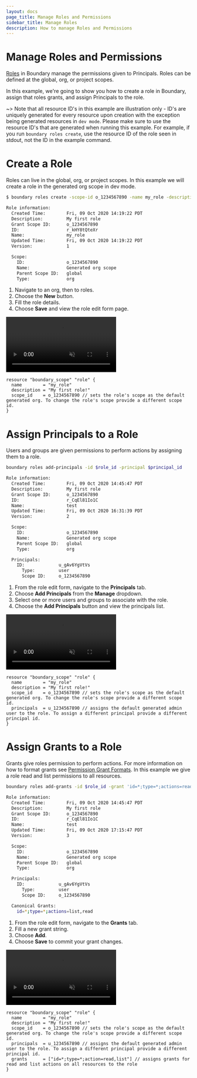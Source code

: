 ```yaml
---
layout: docs
page_title: Manage Roles and Permissions
sidebar_title: Manage Roles
description: How to manage Roles and Permissions
---
```


# Manage Roles and Permissions

[Roles](/docs/concepts/domain-model/roles) in Boundary manage the permissions given to Principals. Roles can be defined at the global, org, or project scopes.

In this example, we're going to show you how to create a role in Boundary, assign that roles grants, and assign Principals to the role.

~> Note that all resource ID's in this example are illustration only - ID's are uniquely generated for every resource upon creation with the exception being
generated resources in `dev mode`. Please make sure to use the resource ID's that are generated when running this example. For example, if you run
`boundary roles create`, use the resource ID of the role seen in stdout, not the ID in the example command.

# Create a Role

Roles can live in the global, org, or project scopes. In this example we will create a role in the generated org scope in dev mode.

<Tabs>
<Tab heading="CLI">


```bash
$ boundary roles create -scope-id o_1234567890 -name my_role -description "My first role"

Role information:
  Created Time:        Fri, 09 Oct 2020 14:19:22 PDT
  Description:         My first role
  Grant Scope ID:      o_1234567890
  ID:                  r_kHY8tQteXr
  Name:                my_role
  Updated Time:        Fri, 09 Oct 2020 14:19:22 PDT
  Version:             1

  Scope:
    ID:                o_1234567890
    Name:              Generated org scope
    Parent Scope ID:   global
    Type:              org
```

</Tab>
<Tab heading="Admin Console">


1. Navigate to an org, then to roles.
1. Choose the **New** button.
1. Fill the role details.
1. Choose **Save** and view the role edit form page.

<video muted playsInline autoPlay loop class="boundary-clickthrough-video">
  <source
    type="video/mp4"
    src="https://www.datocms-assets.com/2885/1602516687-boundary-clickthrough-role-create.mp4"
  />
</video>

</Tab>
<Tab heading="Terraform">


```hcl
resource "boundary_scope" "role" {
  name        = "my_role"
  description = "My first role!"
  scope_id    = o_1234567890 // sets the role's scope as the default generated org. To change the role's scope provide a different scope id.
}
```

</Tab>
</Tabs>


# Assign Principals to a Role

Users and groups are given permissions to perform actions by assigning them to a role.

<Tabs>
<Tab heading="CLI">


```bash
boundary roles add-principals -id $role_id -principal $principal_id

Role information:
  Created Time:        Fri, 09 Oct 2020 14:45:47 PDT
  Description:         My first role
  Grant Scope ID:      o_1234567890
  ID:                  r_CqEl81Io1C
  Name:                test
  Updated Time:        Fri, 09 Oct 2020 16:31:39 PDT
  Version:             2

  Scope:
    ID:                o_1234567890
    Name:              Generated org scope
    Parent Scope ID:   global
    Type:              org

  Principals:
    ID:             u_gAv6YgVtVs
      Type:         user
      Scope ID:     o_1234567890
```

</Tab>
<Tab heading="Admin Console">


1. From the role edit form, navigate to the **Principals** tab.
1. Choose **Add Principals** from the **Manage** dropdown.
1. Select one or more users and groups to associate with the role.
1. Choose the **Add Principals** button and view the principals list.

<video muted playsInline autoPlay loop class="boundary-clickthrough-video">
  <source
    type="video/mp4"
    src="https://www.datocms-assets.com/2885/1602516684-boundary-clickthrough-role-add-principal.mp4"
  />
</video>

</Tab>
<Tab heading="Terraform">


```hcl
resource "boundary_scope" "role" {
  name        = "my_role"
  description = "My first role!"
  scope_id    = o_1234567890 // sets the role's scope as the default generated org. To change the role's scope provide a different scope id.
  principals  = u_1234567890 // assigns the default generated admin user to the role. To assign a different principal provide a different principal id.
}
```

</Tab>
</Tabs>


# Assign Grants to a Role

Grants give roles permission to perform actions. For more information on how to format grants see [Permission Grant Formats](https://boundaryproject.io/docs/concepts/security/permissions#permission-grant-formats).
In this example we give a role read and list permissions to all resources.

<Tabs>
<Tab heading="CLI">


```bash
boundary roles add-grants -id $role_id -grant 'id=*;type=*;actions=read,list'

Role information:
  Created Time:        Fri, 09 Oct 2020 14:45:47 PDT
  Description:         My first role
  Grant Scope ID:      o_1234567890
  ID:                  r_CqEl81Io1C
  Name:                test
  Updated Time:        Fri, 09 Oct 2020 17:15:47 PDT
  Version:             3

  Scope:
    ID:                o_1234567890
    Name:              Generated org scope
    Parent Scope ID:   global
    Type:              org

  Principals:
    ID:             u_gAv6YgVtVs
      Type:         user
      Scope ID:     o_1234567890

  Canonical Grants:
    id=*;type=*;actions=list,read

```

</Tab>
<Tab heading="Admin Console">


1. From the role edit form, navigate to the **Grants** tab.
1. Fill a new grant string.
1. Choose **Add**.
1. Choose **Save** to commit your grant changes.

<video muted playsInline autoPlay loop class="boundary-clickthrough-video">
  <source
    type="video/mp4"
    src="https://www.datocms-assets.com/2885/1602516681-boundary-clickthrough-role-add-grant.mp4"
  />
</video>

</Tab>


<Tab heading="Terraform">


```hcl
resource "boundary_scope" "role" {
  name        = "my_role"
  description = "My first role!"
  scope_id    = o_1234567890 // sets the role's scope as the default generated org. To change the role's scope provide a different scope id.
  principals  = u_1234567890 // assigns the default generated admin user to the role. To assign a different principal provide a different principal id.
  grants      = ["id=*;type=*;action=read,list"] // assigns grants for read and list actions on all resources to the role
}
```

</Tab>
</Tabs>

